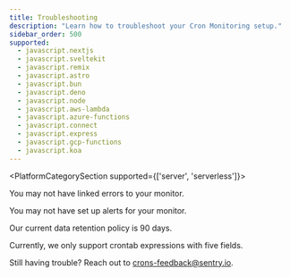 ```yaml
---
title: Troubleshooting
description: "Learn how to troubleshoot your Cron Monitoring setup."
sidebar_order: 500
supported:
  - javascript.nextjs
  - javascript.sveltekit
  - javascript.remix
  - javascript.astro
  - javascript.bun
  - javascript.deno
  - javascript.node
  - javascript.aws-lambda
  - javascript.azure-functions
  - javascript.connect
  - javascript.express
  - javascript.gcp-functions
  - javascript.koa
---
```


<PlatformCategorySection supported={['server', 'serverless']}>

<PlatformContent includePath="crons/troubleshooting" />

<Expandable title="Why aren't recurring job errors showing up on my monitor details page?">

You may not have <PlatformLink to="/crons/#connecting-errors-to-cron-monitors">linked errors to your monitor</PlatformLink>.
</Expandable>

<Expandable title="Why am I not receiving alerts when my monitor fails?">

You may not have <PlatformLink to="/crons/#alerts">set up alerts for your monitor</PlatformLink>.

</Expandable>
</PlatformCategorySection>
<Expandable title="What is the crons data retention policy for check-ins and attachments?">

Our current data retention policy is 90 days.

</Expandable>
<Expandable title="Do you support a monitor schedule with a six-field crontab expression?">

Currently, we only support crontab expressions with five fields.

</Expandable>

Still having trouble? Reach out to [crons-feedback@sentry.io](mailto:crons-feedback@sentry.io).
